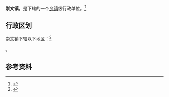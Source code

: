 {{中国乡级行政区
|景观照片文件名 = 
|景观照片描述 = 
|汉语拼音 = 
|其他语言 = 
|其他语言名称 = 
|旧称 = 
|地名出处 = 
|位置图文件名 = 
|位置图描述 = 
|自定义图片= 
|建置时间 = 
|政府驻地 = 
|毗邻 = 
|总面积 = 
|总人口 = 
|总人口年份 = 
|户籍人口 = 
|户籍人口年份 = 
|常住人口 = 
|常住人口年份 = 
|人口密度 = 
|GDP = 
|GDP年份 = 
|邮政编码 = 
|电话区号 = 356
|官方网站 = 
|网站名称 = 
|14/05/24/100/000}}

'''崇文镇'''，是{{PRC admin/fullname|14/05/24/100/000|3}}下辖的一个[[乡镇|乡镇]]级行政单位。<ref>{{PRC admin/ref sgc|{{PRC admin/parent|14/05/24/100/000}}}}</ref>

== 行政区划 ==

崇文镇下辖以下地区：<ref>{{PRC admin/ref sgc|14/05/24/100/000}}</ref>

{{PRC admin/children|14/05/24/100/000}}。

== 参考资料 ==

{{reflist}}

{{行政区划小作品}}
{{PRC admin/navcat|14/05/24/100/000}}